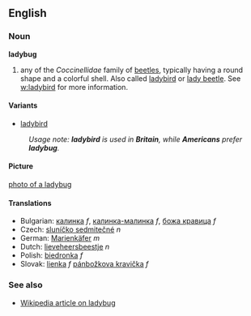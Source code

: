 ==English==

===Noun===
'''ladybug'''

# any of the ''Coccinellidae'' family of [[beetle]]s, typically having a round shape and a colorful shell.  Also called [[ladybird]] or [[lady beetle]].  See [[w:ladybird]] for more information.

====Variants====

*[[ladybird]]

:''Usage note: '''ladybird''' is used in '''Britain''', while '''Americans''' prefer '''ladybug'''.''

====Picture====

[[image:ladybug1.jpg|photo of a ladybug]]

====Translations====
*Bulgarian: [[калинка]] ''f'', [[калинка-малинка]] ''f'', [[божа кравица]] ''f''
*Czech: [[sluníčko sedmitečné]] ''n''
*German: [[Marienkäfer]] ''m''
*Dutch: [[lieveheersbeestje]] ''n''
*Polish: [[biedronka]] ''f''
*Slovak: [[lienka]] ''f''  [[pánbožkova kravička]] ''f''

===See also===

*[[en:ladybird|Wikipedia article on ladybug]]